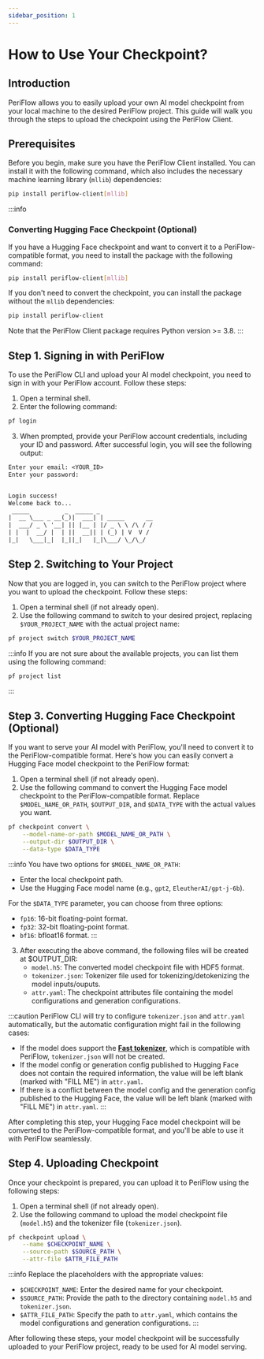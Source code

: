 ```yaml
---
sidebar_position: 1
---
```


# How to Use Your Checkpoint?

## Introduction

PeriFlow allows you to easily upload your own AI model checkpoint from your local machine to the desired PeriFlow project.
This guide will walk you through the steps to upload the checkpoint using the PeriFlow Client.

## Prerequisites

Before you begin, make sure you have the PeriFlow Client installed.
You can install it with the following command, which also includes the necessary machine learning library (`mllib`) dependencies:

```sh
pip install periflow-client[mllib]
```

:::info
### Converting Hugging Face Checkpoint (Optional)

If you have a Hugging Face checkpoint and want to convert it to a PeriFlow-compatible format, you need to install the package with the following command:

```sh
pip install periflow-client[mllib]
```

If you don't need to convert the checkpoint, you can install the package without the `mllib` dependencies:

```sh
pip install periflow-client
```

Note that the PeriFlow Client package requires Python version >= 3.8.
:::

## Step 1. Signing in with PeriFlow

To use the PeriFlow CLI and upload your AI model checkpoint, you need to sign in with your PeriFlow account. Follow these steps:

1. Open a terminal shell.
2. Enter the following command:

```sh
pf login
```

3. When prompted, provide your PeriFlow account credentials, including your ID and password. After successful login, you will see the following output:

```txt
Enter your email: <YOUR_ID>
Enter your password:


Login success!
Welcome back to...
 _____          _  _____ _
|  __ \___ _ __(_)|  ___| | _____      __
|  ___/ _ \ '__| || |__ | |/ _ \ \ /\ / /
| |  |  __/ |  | ||  __|| | (_) | V  V /
|_|   \___|_|  |_||_|   |_|\___/ \_/\_/

```

## Step 2. Switching to Your Project

Now that you are logged in, you can switch to the PeriFlow project where you want to upload the checkpoint. Follow these steps:

1. Open a terminal shell (if not already open).
2. Use the following command to switch to your desired project, replacing `$YOUR_PROJECT_NAME` with the actual project name:

```sh
pf project switch $YOUR_PROJECT_NAME
```

:::info
If you are not sure about the available projects, you can list them using the following command:

```sh
pf project list
```
:::

## Step 3. Converting Hugging Face Checkpoint (Optional)

If you want to serve your AI model with PeriFlow, you'll need to convert it to the PeriFlow-compatible format.
Here's how you can easily convert a Hugging Face model checkpoint to the PeriFlow format:

1. Open a terminal shell (if not already open).
2. Use the following command to convert the Hugging Face model checkpoint to the PeriFlow-compatible format. Replace `$MODEL_NAME_OR_PATH`, `$OUTPUT_DIR`, and `$DATA_TYPE` with the actual values you want.

```sh
pf checkpoint convert \
    --model-name-or-path $MODEL_NAME_OR_PATH \
    --output-dir $OUTPUT_DIR \
    --data-type $DATA_TYPE
```

:::info
You have two options for `$MODEL_NAME_OR_PATH`:

- Enter the local checkpoint path.
- Use the Hugging Face model name (e.g., `gpt2`, `EleutherAI/gpt-j-6b`).

For the `$DATA_TYPE` parameter, you can choose from three options:

- `fp16`: 16-bit floating-point format.
- `fp32`: 32-bit floating-point format.
- `bf16`: bfloat16 format.
:::

3. After executing the above command, the following files will be created at $OUTPUT_DIR:
    - `model.h5`: The converted model checkpoint file with HDF5 format.
    - `tokenizer.json`: Tokenizer file used for tokenizing/detokenizing the model inputs/ouputs.
    - `attr.yaml`: The checkpoint attributes file containing the model configurations and generation configurations.

:::caution
PeriFlow CLI will try to configure `tokenizer.json` and `attr.yaml` automatically, but the automatic configuration might fail in the following cases:

- If the model does support the [**Fast tokenizer**](https://huggingface.co/learn/nlp-course/chapter6/3), which is compatible with PeriFlow, `tokenizer.json` will not be created.
- If the model config or generation config published to Hugging Face does not contain the required information, the value will be left blank (marked with "FILL ME") in `attr.yaml`.
- If there is a conflict between the model config and the generation config published to the Hugging Face, the value will be left blank (marked with "FILL ME") in `attr.yaml`.
:::

After completing this step, your Hugging Face model checkpoint will be converted to the PeriFlow-compatible format, and you'll be able to use it with PeriFlow seamlessly.

## Step 4. Uploading Checkpoint

Once your checkpoint is prepared, you can upload it to PeriFlow using the following steps:

1. Open a terminal shell (if not already open).
2. Use the following command to upload the model checkpoint file (`model.h5`) and the tokenizer file (`tokenizer.json`).

```sh
pf checkpoint upload \
    --name $CHECKPOINT_NAME \
    --source-path $SOURCE_PATH \
    --attr-file $ATTR_FILE_PATH
```

:::info
Replace the placeholders with the appropriate values:

- `$CHECKPOINT_NAME`: Enter the desired name for your checkpoint.
- `$SOURCE_PATH`: Provide the path to the directory containing `model.h5` and `tokenizer.json`.
- `$ATTR_FILE_PATH`: Specify the path to `attr.yaml`, which contains the model configurations and generation configurations.
:::

After following these steps, your model checkpoint will be successfully uploaded to your PeriFlow project, ready to be used for AI model serving.
